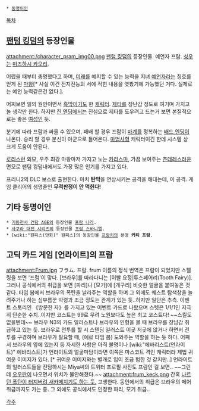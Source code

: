  * [[동명이인]]

[[목차]]
== [[팬텀 킹덤]]의 등장인물 ==
attachment:/character_pram_img00.png
[[팬텀 킹덤]]의 등장인물. 예언자 프람. [[성우]]는 [[미즈하시 카오리]].

어렸을 때부터 총명했다고 하며, [[미래]]를 예지할 수 있는 능력을 지녀 [[예언자]]라는 칭호를 얻게 된 [[마왕]][* 사실 이건 전지전능의 서에 적힌 내용을 엿봤기에 가능했던 거다. 실제로는 예언 능력같은건 없다.].

어찌보면 일의 원인이면서 [[흑막]]이기도 한 [[캐릭터]]. [[제타]]를 장난감 정도로 여기며 가지고 놀 생각만 한다. 하지만 [[진 엔딩]]에서는 진심으로 제타를 도우려고 드는거 보면 본질적으로는 좋은 [[여성]]인 듯.

분기에 따라 프람과 싸울 수 있으며, 패배 할 경우 프람이 [[마계]]를 정복하는 [[배드 엔딩]]이 나온다. 승리 할 경우 분신이 아군으로 들어온다. [[마법사]]형 캐릭터이긴 한데 시스템 상 크게 도움이 안된다. 

[[로리]]스런 외모, 우주 최강 마왕마저 가지고 노는 [[카리스마]], 가끔 보여주는 [[츤데레]]스러운 면모로 팬텀 킹덤내에서도 가장 많은 인기를 가지고 있다.

{{{#!html
<object width="640" height="385"><param name="movie" value="http://www.youtube.com/v/Vtn7HrQsdgc?fs=1&amp;hl=ko_KR"></param><param name="allowFullScreen" value="true"></param><param name="allowscriptaccess" value="always"></param><embed src="http://www.youtube.com/v/Vtn7HrQsdgc?fs=1&amp;hl=ko_KR" type="application/x-shockwave-flash" allowscriptaccess="always" allowfullscreen="true" width="640" height="385"></embed></object>}}}

프리니2의 DLC 보스로 출현한다. 마치 '''탄막'''을 연상시키는 공격을 해대는데, 이 공격. 게임 클리어의 생명줄인 '''무적판정이 안 먹힌다!''' 



== 기타 동명이인 ==
 * [[기동전사 건담 AGE]]의 등장인물 [[프람 나라]].
 * [[사쿠라 대전 시리즈]]의 등장인물 [[프람 스바니엘]].
 * [wiki:"원피스(만화)" 원피스]의 등장인물 [[프랑키]]의 본명 '''커티 프람'''.

== 고딕 카드 게임 [언라이트]의 프람 ==
attachment:Frum.jpg
フラム. 프람. frum
이름의 정식 번역은 프람이 되었지만 스펠링을 보면 '프럼'이 맞다.
[브라우]를 따라다니는 [이빨 요정|투스페어리(Tooth Fairy)]. 그러나 공식에서의 취급을 보면 [파리]나 [모기]에 [개구리] 비슷한 얼굴을 붙여놓은 것 같다.
타임 봄에서 브라우의 폭탄을 날라주는 역할을 하며 그 외에도 퀘스트 탐색창을 늘려주거나 하는 심부름꾼 악령과 조금 정도는 관계가 있는 듯..하지만 일단은 추측.  이벤트 스토리인 《방문한 자》를 가지고 있는 이벤트 카드로 나왔으며 스텟은 1/1/1인 지극히 단순한 수치..이지만 코스트는 99로 무려 노원보다도 높은 최고 코스트다! ~~스킬도 없을텐데~~
브라우 N3의 카드 일러스트나 브라우의 인형을 볼 때 브라우를 장남감 취급하고 있는 듯. 브라우로 전투를 할 시  스텐딩 일러스트 이곳 저곳에 앉거나 하면서 전투를 구경하며 브라우가 필요할 때, (예로 타임 봄) 도와주는 역할을 하는 듯 하다.  
어째서 브라우의 옆에 있는지 등 자세한 사항은 아직 불명이나 [wiki:"에바리스트(언라이트)" 에바리스트]가 언라이트의 얼굴마담이라면 이쪽은 마스코트 격인 캐릭터라 제법 귀여운 이미지가 있다. [* 귀여운 이미지와는 별개로 입이 조금 험한 것 같지만..] 언라이트의 일러스트들을 전담하시는 Miya씨의 트위터 프로필 사진도 프람인 걸 보면.. ~~그런데 [[오우란]]이 나오면서 위치가 불안해졌다.~~
attachment:frum_keck.png 
간혹 [http://hellride.org/2013/01/post-85.html 나르던 폭탄이 터져버려 새카메지기도 하는 듯.] 고생한다. 
동인에서의 취급은 브라우의 페어 취급까지도 가는 중. 그 외에도 공식에서도 인정한 파리, 모기 취급..  

[[각주]]
